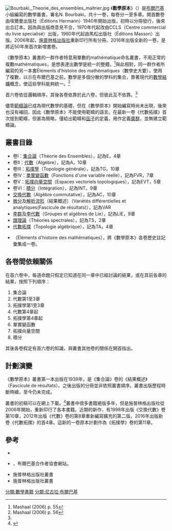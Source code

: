 {{expand|time=2016-05-08T03:47:14+00:00}}
[[File:Bourbaki,_Theorie_des_ensembles_maitrier.jpg|thumb]]
《'''數學原本'''》（{{lang-fr|'''Éléments de mathématique'''}}）是[[布爾巴基|布爾巴基]]小組編寫的數學叢書，署名N. Bourbaki，共十一卷，每卷分一至多章。開首數卷由埃爾曼出版社（Éditions Hermann）1940年開始出版，初時以分冊發行，後來出合訂本。因為與出版商意見不合，1970年代起改由CCLS（Centre commercial du livre specialisé）出版，1980年代起由馬松出版社（Éditions Masson）出版。2006年起，[[施普林格出版社|施普林格出版社]]重新印行所有分冊。2016年出版全新的一卷，是將近50年來首次新增書卷。

《數學原本》叢書的一群作者特意用單數的mathématique命名叢書，不用正常的複數mathématiques，是想表達出數學是統一的整體。<ref name=M55>Mashaal (2006) p. 55</ref>與此相對，同一群作者所編寫的另一本書Éléments d'histoire des mathématiques（數學史大要），使用了複數，以示在布爾巴基之前，數學是多個分散的學科的集合，靠著現代的[[數學結構|數學結構]]概念，使這些學科能夠統一。<ref name=M56>Mashaal (2006) p. 56</ref>

首六卷依從邏輯順序，其後各卷依靠於此六卷，但彼此互不依靠。<ref name=M55/>

儘管[[範疇論|範疇論]]已成為現代數學的基礎，但在《數學原本》開始編寫時尚未出現，後來也沒有補回，因此《數學原本》不能使用範疇的語言。在最新一卷《代數拓撲》首次提到範疇，但甚為簡略，僅給出範疇和[[函子|函子]]的定義，用作定義[[廣群|廣群]]，並無建立範疇論。

==叢書目錄==
*卷I：[[集合論|集合論]]（Théorie des Ensembles），記為E，4章
*卷II：[[代數|代數]]（Algèbre），記為A，10章
*卷III：[[拓撲學|拓撲學]]（Topologie générale），記為TG，10章
*卷IV：[[實分析|單實變函數]]（Fonctions d'une variable réelle），記為FVR，7章
*卷V：[[拓撲向量空間|拓撲向量空間]]（Espaces vectoriels topologiques），記為EVT，5章
*卷VI：[[積分|積分]]（Intégration），記為INT，9章
*[[交換代數|交換代數]]（Algèbre commutative），記為AC，10章
*[[微分流形|微分]]及[[解析流形|解析流形]]（結果概述）（Variétés différentielles et analytiques(Fascicule de résultats)），記為VAR
*[[李群|李群]]及[[李代數|李代數]]（Groupes et algèbres de Lie），記為LIE，9章
*[[譜理論|譜理論]]（Théories spectrales），記為TS，2章
*[[代數拓撲|代數拓撲]]（Topologie algébrique），記為TA，4章
*{{tsl|fr|Éléments d'histoire des mathématiques|數學史大要}}（Éléments d'histoire des mathématiques），將《數學原本》各卷歷史註記彙集成一卷。

==各卷間依賴關係==
在首六卷中，每道命題只假定已知道在同一章中已經討論的結果，或在其前各章的結果，按照下列順序：
#集合論
#代數第1至3章
#拓撲學第1至3章
#代數第4章起
#拓撲學第4章起
#單實變函數
#拓撲向量空間
#積分
其後各卷假定有首六卷的知識，與叢書其他卷的關係在開首指出。

==計劃演變==
《數學原本》叢書第一本出版在1939年，是《集合論》卷的《結果概述》（Fascicule de résultats）。之後出版的分冊並非依照叢書順序。叢書出版歷程時斷時續，至今仍未完成。

叢書的初稿可以在網上下載。<ref>{{cite web|url=http://sites.mathdoc.fr/archives-bourbaki/feuilleter.php|title=Archives de l'Association des Collaborateurs de Nicolas Bourbaki|access-date=2015-01-19|archive-date=2020-02-06|archive-url=https://web.archive.org/web/20200206062859/http://sites.mathdoc.fr/archives-bourbaki/feuilleter.php|dead-url=no}}</ref>叢書中很多書籍絕版多年，但是施普林格出版社從2006年開始，重新印行了各本書籍。近期的新作，有1998年出版《交換代數》卷第10章，2012年出版《代數》卷的第8章重新編寫擴充的第二版，2016年出版新卷《代數拓撲》的首4章。這新的一卷原本計劃作為《拓撲學》卷的第11章。
==參考==
{{reflist}}

* {{cite book | title=Bourbaki: A Secret Society of Mathematicians | first=Maurice | last=Mashaal | publisher=[[American_Mathematical_Society|American Mathematical Society]] | others=Translated from the French by Anna Pierrehumbert | year=2006 | isbn=0-8218-3967-5 | zbl=1099.01022 }}
* {{cite web|url=http://www.bourbaki.ens.fr/Ouvrages.html|title=Ouvrages de N. Bourbaki|access-date=2015-01-19|archive-date=2020-10-02|archive-url=https://web.archive.org/web/20201002144435/http://www.bourbaki.ens.fr/Ouvrages.html|dead-url=no}}，布爾巴基合作者協會網站。
* 施普林格出版社{{cite web|url=http://www.springer.com/series/7436|title=Eléments de Mathématique|access-date=2015-01-19|archive-date=2020-11-04|archive-url=https://web.archive.org/web/20201104074009/https://www.springer.com/series/7436|dead-url=no}}叢書
* 施普林格出版社{{cite web|url=http://www.springer.com/series/47|title=Elements of Mathematics|access-date=2015-01-19|archive-date=2020-11-12|archive-url=https://web.archive.org/web/20201112015950/https://www.springer.com/series/47|dead-url=no}}叢書

[[分類:數學書籍|分類:數學書籍]]
[[分類:尼古拉·布爾巴基|分類:尼古拉·布爾巴基]]